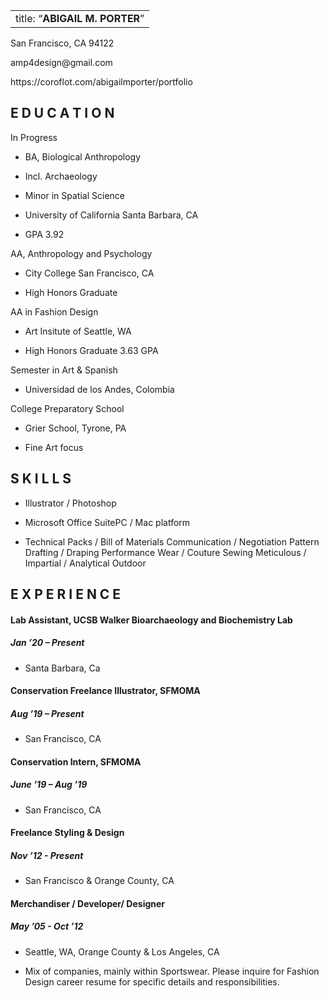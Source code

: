 </center>
---
title: "**ABIGAIL M. PORTER**"
---
</center>

San Francisco, CA 94122

amp4design@gmail.com 

https://coroflot.com/abigailmporter/portfolio


## **E D U C A T I O N**

In Progress

- BA, Biological Anthropology

- Incl. Archaeology

- Minor in Spatial Science

- University of California Santa Barbara, CA

- GPA 3.92


AA, Anthropology and Psychology

- City College San Francisco, CA 

- High Honors Graduate


AA in Fashion Design

- Art Insitute of Seattle, WA

- High Honors Graduate 3.63 GPA


Semester in Art & Spanish

- Universidad de los Andes, Colombia


College Preparatory School

- Grier School, Tyrone, PA 

- Fine Art focus


## **S K I L L S**

- Illustrator / Photoshop

- Microsoft Office SuitePC / Mac platform

- Technical Packs / Bill of Materials Communication / Negotiation Pattern Drafting / Draping Performance Wear / Couture Sewing Meticulous / Impartial / Analytical Outdoor 


## **E X P E R I E N C E**

#### Lab Assistant, UCSB Walker Bioarchaeology and Biochemistry Lab 

##### **Jan ’20 – Present**

- Santa Barbara, Ca 

#### Conservation Freelance Illustrator, SFMOMA

##### **Aug ’19 – Present**

- San Francisco, CA


#### Conservation Intern, SFMOMA

##### **June ’19 – Aug ‘19**

- San Francisco, CA


#### Freelance Styling & Design

##### **Nov ‘12 - Present**

- San Francisco & Orange County, CA


#### Merchandiser / Developer/ Designer

##### **May ’05 - Oct ‘12**

- Seattle, WA, Orange County & Los Angeles, CA

- Mix of companies, mainly within Sportswear. Please inquire for Fashion Design career resume for specific details and responsibilities.




